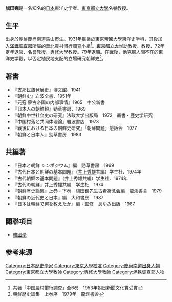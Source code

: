 '''旗田巍'''{{BD|1908年|11月7日|1994年|6月30日|}}是一名知名的[[日本|日本]]東洋史学者、[[東京都立大學|東京都立大學]]名譽教授。

==生平==
出身於朝鮮[[慶尚南道|慶尚南道]][[馬山市|馬山市]]生。1931年畢業於[[東京帝國大學|東京帝國大學]]東洋史学科，其後加入[[滿鐵調査部|滿鐵調査部]]所屬的華北農村慣行調査小組<ref>共著「中国農村慣行調査」全6巻　1953年朝日新聞文化賞受賞</ref>。[[東京都立大学|東京都立大学]]助教授、教授、72年定年退官、名誉教授、[[專修大學|專修大學]]教授。79年退職。在戰後，他克服人間不在的東洋史学觀，以否定植民地支配的立場研究朝鮮史<ref>朝鮮歴史論集　上巻序　1979年　龍渓書舎</ref>。

== 著書 ==
*『支那民族発展史』博文館、1941　
*『朝鮮史』岩波全書、1951年
*『元寇 蒙古帝国の内部事情』1965　中公新書
*『日本人の朝鮮観』勁草書房、1969 
*『朝鮮中世社会史の研究』法政大学出版局　1972　叢書・歴史学研究
*『中国村落と共同体理論』岩波書店　1973
*『戦後における日本の朝鮮史研究』「朝鮮問題」懇話会　1977
*『朝鮮と日本人』勁草書房　1983

==共編著==
*『日本と朝鮮 シンポジウム』編　勁草書房　1969 
*『古代日本と朝鮮の基本問題』（[[井上秀雄|井上秀雄]]共編）学生社、1974年 
*『古代朝鮮の基本問題』（井上秀雄共編）学生社、1974年 
*『古代の朝鮮』井上秀雄共編　学生社　1974
*『朝鮮歴史論集』上巻・下巻　旗田巍先生古希祈念会編　龍渓書舎　1979
*『朝鮮の近代史と日本』編　大和書房　1987
*『日本は朝鮮で何を教えたか』編・監修　あゆみ出版　1987　

== 關聯項目 ==
*[[韓國學|韓國學]]

==参考来源==
{{reflist}}

{{Authority control}}
{{DEFAULTSORT:Hatada}}
[[Category:日本歷史學家|Category:日本歷史學家]]
[[Category:東京大學校友|Category:東京大學校友]]
[[Category:慶尚南道出身人物|Category:慶尚南道出身人物]]
[[Category:東京都立大學教師|Category:東京都立大學教師]]
[[Category:專修大學教師|Category:專修大學教師]]
[[Category:满铁调查部人物|Category:满铁调查部人物]]
